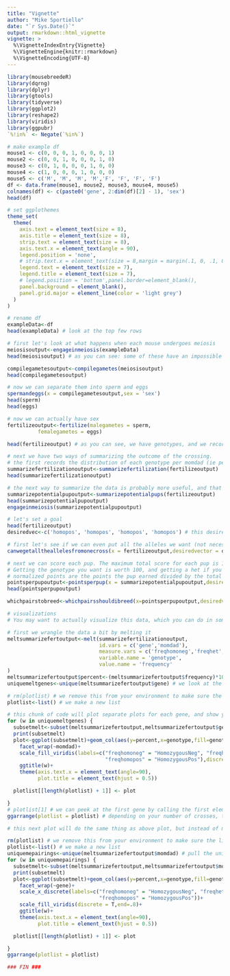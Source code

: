 ```yaml
---
title: "Vignette"
author: "Mike Sportiello"
date: "`r Sys.Date()`"
output: rmarkdown::html_vignette
vignette: >
  %\VignetteIndexEntry{Vignette}
  %\VignetteEngine{knitr::rmarkdown}
  %\VignetteEncoding{UTF-8}
---
```


```r
library(mousebreedeR)
library(dqrng)
library(dplyr)
library(gtools)
library(tidyverse)
library(ggplot2)
library(reshape2)
library(viridis)
library(ggpubr)
`%!in%` <- Negate(`%in%`)
```


```r
# make example df
mouse1 <- c(0, 0, 0, 1, 0, 0, 0, 1)
mouse2 <- c(0, 0, 1, 0, 0, 0, 1, 0)
mouse3 <- c(0, 1, 0, 0, 0, 1, 0, 0)
mouse4 <- c(1, 0, 0, 0, 1, 0, 0, 0)
mouse5 <- c('M', 'M', 'M', 'M','F', 'F', 'F', 'F')
df <- data.frame(mouse1, mouse2, mouse3, mouse4, mouse5)
colnames(df) <- c(paste0('gene', 2:dim(df)[2] - 1), 'sex')
head(df)
```

```r
# set ggplothemes
theme_set(
  theme(
    axis.text = element_text(size = 8),
    axis.title = element_text(size = 8),
    strip.text = element_text(size = 8),
    axis.text.x = element_text(angle = 90),
    legend.position = 'none',
    # strip.text.x = element_text(size = 8,margin = margin(.1, 0, .1, 0, "cm")),
    legend.text = element_text(size = 7),
    legend.title = element_text(size = 7),
    # legend.position = 'bottom',panel.border=element_blank(),
    panel.background = element_blank(),
    panel.grid.major = element_line(color = 'light grey')
  )
)

# rename df
exampleData<-df
head(exampleData) # look at the top few rows
```

```r
# first let's look at what happens when each mouse undergoes meiosis
meiosisoutput<-engageinmeiosis(exampleData)
head(meiosisoutput) # as you can see: some of these have an impossible number of alleles (0.5 copies). The next function will fix that by generating gametes that have either 0 or 1 copies of the allele like in real meiosis.

compilegametesoutput<-compilegametes(meiosisoutput)
head(compilegametesoutput)
```

```r
# now we can separate them into sperm and eggs
spermandeggs(x = compilegametesoutput,sex = 'sex')
head(sperm)
head(eggs)
```

```r
# now we can actually have sex
fertilizeoutput<-fertilize(malegametes = sperm,
          femalegametes = eggs)

head(fertilizeoutput) # as you can see, we have genotypes, and we recorded who the mom and dad were. We also have a term called momdad that essentially saves that crossing (ie it pastes together the mom and the dad)
```

```r
# next we have two ways of summarizing the outcome of the crossing.
# the first records the distribution of each genotype per momdad (ie per cross) and per gene
summarizefertilizationoutput<-summarizefertilization(fertilizeoutput)
head(summarizefertilizationoutput)
```

```r
# the next way to summarize the data is probably more useful, and that's to generate the probability that each potential pup is actually born. Included in this summary are the probabilities a pup of that genotype is not born given a litter size from 1-10 pups. For example, "notthatgenotypefivepup" column gives the probability that, if 5 pups are born, what is the probability that none of them are that genotype? You can subtract those columns from 1 to get the probability that at least one pup is that genotype.
summarizepotentialpupoutput<-summarizepotentialpups(fertilizeoutput)
head(summarizepotentialpupoutput)
engageinmeiosis(summarizepotentialpupoutput)
```

```r
# let's set a goal
head(fertilizeoutput)
desiredvec<-c('homopos', 'homopos', 'homopos', 'homopos') # this desiredvec of genotypes needs to be the same length as the number of gene columns you have in your fertilizeoutput (which will be the same as what you supplied in the beginning to this walkthrough)
```

```r
# first let's see if we can even put all the alleles we want (not necessarily getting 2 alleles if that's what you want, but getting at least one in)
canwegetalltheallelesfromonecross(x = fertilizeoutput,desiredvector = desiredvec)
```

```r
# next we can score each pup. The maximum total score for each pup is 100*(the number of loci or gene columns)
# Getting the genotype you want is worth 100, and getting a het if you want a homozygous is worth 50.
# normalized points are the points the pup earned divided by the total possible points it could have achieved.
pointsperpupoutput<-pointsperpup(x = summarizepotentialpupoutput,desiredvector = desiredvec)
head(pointsperpupoutput)

whichpairstobreed<-whichpairsshouldibreed(x=pointsperpupoutput,desiredvector = desiredvec)
```

```r
# visualizations
# You may want to actually visualize this data, which you can do in some ways we recommend below.

# first we wrangle the data a bit by melting it
meltsummarizefertoutput<-melt(summarizefertilizationoutput,
                              id.vars = c('gene','momdad'),
                              measure.vars = c('freqhomoneg','freqhet','freqhomopos'),
                              variable.name = 'genotype',
                              value.name = 'frequency'
)
meltsummarizefertoutput$percent<-(meltsummarizefertoutput$frequency)*100 # we calculate percent from the frequency
uniquemeltgenes<-unique(meltsummarizefertoutput$gene) # we look at the unique genes you gave earlier for plotting

# rm(plotlist) # we remove this from your environment to make sure the list is empty before putting more things into it
plotlist<-list() # we make a new list
```

```r
# this chunk of code will plot separate plots for each gene, and show you the distribution of each genotype (homoneg, het, or homopos) for each crossing
for (w in uniquemeltgenes) {
  subsetmelt<-subset(meltsummarizefertoutput,meltsummarizefertoutput$gene==w)
  print(subsetmelt)
  plot<-ggplot(subsetmelt)+geom_col(aes(y=percent,x=genotype,fill=genotype))+
    facet_wrap(~momdad)+
    scale_fill_viridis(labels=c("freqhomoneg" = "HomozygousNeg", "freqhet" = "Heterozygous",
                                "freqhomopos" = "HomozygousPos"),discrete = T,end=.8)+
    ggtitle(w)+
    theme(axis.text.x = element_text(angle=90),
          plot.title = element_text(hjust = 0.5))

  plotlist[[length(plotlist) + 1]] <- plot

}
# plotlist[1] # we can peek at the first gene by calling the first element of the list
ggarrange(plotlist = plotlist) # depending on your number of crosses, this plot may be huge, and it may make more sense to look at each element of the list individually as shown in one line above.
```

```r
# this next plot will do the same thing as above plot, but instead of making separate plots per gene, you can make separate plots per cross, which may be easier to read.

rm(plotlist) # we remove this from your environment to make sure the list is empty before putting more things into it
plotlist<-list() # we make a new list
uniquemepairings<-unique(meltsummarizefertoutput$momdad) # pull the unique pairings we have
for (w in uniquemepairings) {
  subsetmelt<-subset(meltsummarizefertoutput,meltsummarizefertoutput$momdad==w)
  print(subsetmelt)
  plot<-ggplot(subsetmelt)+geom_col(aes(y=percent,x=genotype,fill=genotype))+
    facet_wrap(~gene)+
    scale_x_discrete(labels=c("freqhomoneg" = "HomozygousNeg", "freqhet" = "Heterozygous",
                              "freqhomopos" = "HomozygousPos"))+
    scale_fill_viridis(discrete = T,end=.8)+
    ggtitle(w)+
    theme(axis.text.x = element_text(angle=90),
          plot.title = element_text(hjust = 0.5))

  plotlist[[length(plotlist) + 1]] <- plot

}
ggarrange(plotlist = plotlist)
```
```r
### FIN ###
```

